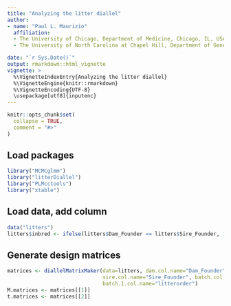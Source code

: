 ```yaml
---
title: "Analyzing the litter diallel"
author:
- name: "Paul L. Maurizio"
  affiliation: 
  - The University of Chicago, Department of Medicine, Chicago, IL, USA
  - The University of North Carolina at Chapel Hill, Department of Genetics, Chapel Hill, NC, USA (previous)

date: "`r Sys.Date()`"
output: rmarkdown::html_vignette
vignette: >
  %\VignetteIndexEntry{Analyzing the litter diallel}
  %\VignetteEngine{knitr::rmarkdown}
  %\VignetteEncoding{UTF-8}
  \usepackage[utf8]{inputenc}
---
```


```r
knitr::opts_chunk$set(
  collapse = TRUE,
  comment = "#>"
)
```

## Load packages

```r
library("MCMCglmm")
library("litterDiallel")
library("PLMcctools")
library("xtable")
```

## Load data, add column

```r
data("litters")
litters$inbred <- ifelse(litters$Dam_Founder == litters$Sire_Founder, 1, 0)
```

## Generate design matrices

```r
matrices <- diallelMatrixMaker(data=litters, dam.col.name="Dam_Founder",
                               sire.col.name="Sire_Founder", batch.col.name="YearMonth",
                               batch.1.col.name="litterorder")
M.matrices <- matrices[[1]]
t.matrices <- matrices[[2]]
```
